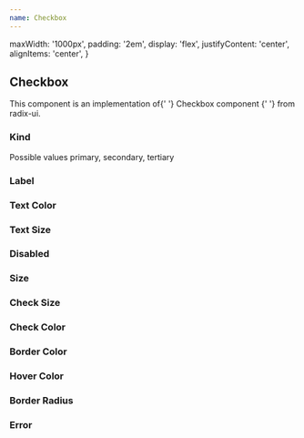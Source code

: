 ```yaml
---
name: Checkbox
---
```



  maxWidth: '1000px',
  padding: '2em',
  display: 'flex',
  justifyContent: 'center',
  alignItems: 'center',
}

<div />
<div>
  <H2 font="secondary">Checkbox</H2>
</div>

<Paragraph4>
  This component is an implementation of{' '}
  <Link
    href="https://www.radix-ui.com/docs/primitives/components/checkbox"
    target="_blank"
    rel="noopener noreferrer"
  >
    Checkbox component
  </Link>{' '}
  from radix-ui.
</Paragraph4>

<div>
  <H3 font="secondary">Kind</H3>
</div>

<div>
  <Paragraph4>Possible values primary, secondary, tertiary</Paragraph4>
</div>

<Playground>
  <div style={styles}>
    <CheckboxNew defaultChecked kind="primary" />
    <CheckboxNew defaultChecked kind="secondary" />
    <CheckboxNew defaultChecked kind="tertiary" />
  </div>
</Playground>

<div>
  <H3 font="secondary">Label</H3>
</div>

<Playground>
  <div style={styles}>
    <CheckboxNew defaultChecked kind="secondary" id="check" label="Label" />
  </div>
</Playground>

<div>
  <H3 font="secondary">Text Color</H3>
</div>

<Playground>
  <div style={styles}>
    <CheckboxNew
      defaultChecked
      kind="secondary"
      id="check"
      label="Label"
      textColor="$colors$primary"
    />
  </div>
</Playground>

<div>
  <H3 font="secondary">Text Size</H3>
</div>

<Playground>
  <div style={styles}>
    <CheckboxNew
      defaultChecked
      kind="secondary"
      id="check"
      label="Label"
      textSize="20px"
    />
  </div>
</Playground>

<div>
  <H3 font="secondary">Disabled</H3>
</div>

<Playground>
  <div style={styles}>
    <CheckboxNew id="unCheckExample" kind="secondary" disabled />
    <CheckboxNew id="checkedExample" checked kind="secondary" disabled />
    <CheckboxNew id="checkedExample" kind="secondary" label="label" disabled />
  </div>
</Playground>

<div>
  <H3 font="secondary">Size</H3>
</div>

<Playground>
  <div style={styles}>
    <CheckboxNew defaultChecked size="small" label="Label" />
    <CheckboxNew defaultChecked size="medium" label="Label" />
    <CheckboxNew defaultChecked size="large" label="Label" />
  </div>
</Playground>

<div>
  <H3 font="secondary">Check Size</H3>
</div>

<Playground>
  <div style={styles}>
    <CheckboxNew defaultChecked checkSize="small" />
    <CheckboxNew defaultChecked checkSize="medium" />
    <CheckboxNew defaultChecked checkSize="large" />
  </div>
</Playground>

<div>
  <H3 font="secondary">Check Color</H3>
</div>

<Playground>
  <div style={styles}>
    <CheckboxNew defaultChecked checkColor="red" />
    <CheckboxNew defaultChecked checkColor="green" />
    <CheckboxNew defaultChecked checkColor="blue" />
  </div>
</Playground>

<div>
  <H3 font="secondary">Border Color</H3>
</div>

<Playground>
  <div style={styles}>
    <CheckboxNew defaultChecked borderColor="red" />
    <CheckboxNew defaultChecked borderColor="green" />
    <CheckboxNew defaultChecked borderColor="blue" />
  </div>
</Playground>

<div>
  <H3 font="secondary">Hover Color</H3>
</div>

<Playground>
  <div style={styles}>
    <CheckboxNew defaultChecked hoverColor="coral" />
    <CheckboxNew defaultChecked hoverColor="lightgreen" />
    <CheckboxNew defaultChecked hoverColor="lightblue" />
  </div>
</Playground>

<div>
  <H3 font="secondary">Border Radius</H3>
</div>

<Playground>
  <div style={styles}>
    <CheckboxNew defaultChecked borderRadius="3px" />
    <CheckboxNew defaultChecked borderRadius="5px" />
    <CheckboxNew defaultChecked borderRadius="10px" />
  </div>
</Playground>

<div>
  <H3 font="secondary">Error</H3>
</div>

<Playground>
  <div style={styles}>
    <CheckboxNew error={true} />
  </div>
</Playground>
